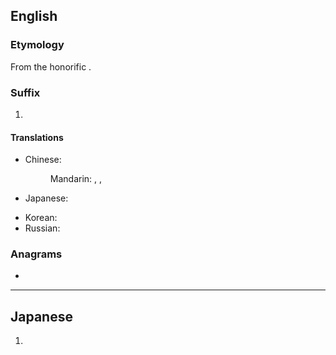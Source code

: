 ==English==

===Etymology===
From the {{bor|en|ja|-}} honorific {{m|ja|ちゃん|tr=-chan}}.

===Suffix===
{{en-suffix}}

# {{lb|en|anime and manga fandom}} {{non-gloss definition|Appended to a person's name (usually a female, child, a close friend, or an intimate) to add politeness. It is sometimes used to denote cuteness or familiarity.}}

====Translations====
{{trans-top|nominal affix indicating familiarity}}
* Chinese:
*: Mandarin: {{t+|cmn|小|tr=xiǎo-|sc=Hani}}, {{t+|cmn|醬|sc=Hani}}, {{t+|cmn|酱|tr=-jiàng|sc=Hani}}
* Japanese: {{t+|ja|ちゃん|tr=-chan}}
{{trans-mid}}
* Korean: {{t+|ko|짱}}
* Russian: {{t|ru|-тян}}
{{trans-bottom}}

===Anagrams===
* {{anagrams|en|a=achn|Cahn}}

----

==Japanese==
{{ja-romaji}}

# {{ja-romanization of|ちゃん}}